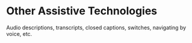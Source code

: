 # Other Assistive Technologies

Audio descriptions, transcripts, closed captions, switches, navigating by voice, etc.